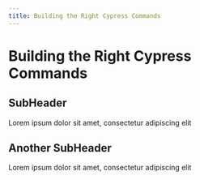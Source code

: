 ```yaml
---
title: Building the Right Cypress Commands
---
```

# Building the Right Cypress Commands

## SubHeader
Lorem ipsum dolor sit amet, consectetur adipiscing elit

## Another SubHeader
Lorem ipsum dolor sit amet, consectetur adipiscing elit